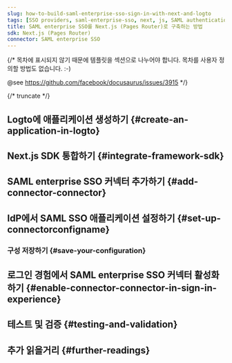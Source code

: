 ```yaml
---
slug: how-to-build-saml-enterprise-sso-sign-in-with-next-and-logto
tags: [SSO providers, saml-enterprise-sso, next, js, SAML authentication, enterprise login, SSO login]
title: SAML enterprise SSO를 Next.js (Pages Router)로 구축하는 방법
sdk: Next.js (Pages Router)
connector: SAML enterprise SSO
---
```


{/*
  목차에 표시되지 않기 때문에 템플릿을 섹션으로 나누어야 합니다.
  목차를 사용자 정의할 방법도 없습니다. :-)

  @see https://github.com/facebook/docusaurus/issues/3915
*/}




{/* truncate */}

<Intro connector={connector} sdk="Next.js (Pages Router)" link="https://nextjs.org" />

## Logto에 애플리케이션 생성하기 \{#create-an-application-in-logto}

<CreateApplication type="Traditional web" framework="Next.js" />

## Next.js SDK 통합하기 \{#integrate-framework-sdk}

<IntegrateSdk />

## SAML enterprise SSO 커넥터 추가하기 \{#add-connector-connector}

<AddSsoConnector framework="Next.js" />

## IdP에서 SAML SSO 애플리케이션 설정하기 \{#set-up-connectorconfigname}

<ConnectorGuide />

### 구성 저장하기 \{#save-your-configuration}

<SaveYourConfiguration connector={connector} />

## 로그인 경험에서 SAML enterprise SSO 커넥터 활성화하기 \{#enable-connector-connector-in-sign-in-experience}

<EnableSsoConnector />

## 테스트 및 검증 \{#testing-and-validation}

<TestingAndValidation connector={connector} sdk="Next.js (Pages Router)" />

## 추가 읽을거리 \{#further-readings}

<FurtherReadings />